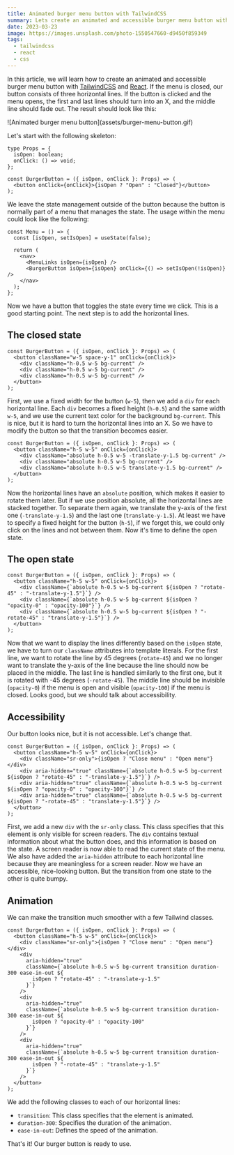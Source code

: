 ```yaml
---
title: Animated burger menu button with TailwindCSS
summary: Lets create an animated and accessible burger menu button with React and TailwindCSS
date: 2023-03-23
image: https://images.unsplash.com/photo-1550547660-d9450f859349
tags:
  - tailwindcss
  - react
  - css
---
```


In this article, we will learn how to create an animated and accessible burger menu button with [TailwindCSS](https://tailwindcss.com/) and [React](https://react.dev).
If the menu is closed, our button consists of three horizontal lines.
If the button is clicked and the menu opens, the first and last lines should turn into an X, and the middle line should fade out.
The result should look like this:

<div className="not-prose flex justify-center">![Animated burger menu button](assets/burger-menu-button.gif)</div>

Let's start with the following skeleton:

```tsx
type Props = {
  isOpen: boolean;
  onClick: () => void;
};

const BurgerButton = ({ isOpen, onClick }: Props) => (
  <button onClick={onClick}>{isOpen ? "Open" : "Closed"}</button>
);
```

We leave the state management outside of the button because the button is normally part of a menu that manages the state. The usage within the menu could look like the following:

```tsx
const Menu = () => {
  const [isOpen, setIsOpen] = useState(false);

  return (
    <nav>
      <MenuLinks isOpen={isOpen} />
      <BurgerButton isOpen={isOpen} onClick={() => setIsOpen(!isOpen)} />
    </nav>
  );
};
```

Now we have a button that toggles the state every time we click. This is a good starting point. The next step is to add the horizontal lines.

## The closed state

```tsx
const BurgerButton = ({ isOpen, onClick }: Props) => (
  <button className="w-5 space-y-1" onClick={onClick}>
    <div className="h-0.5 w-5 bg-current" />
    <div className="h-0.5 w-5 bg-current" />
    <div className="h-0.5 w-5 bg-current" />
  </button>
);
```

First, we use a fixed width for the button (`w-5`), then we add a `div` for each horizontal line. Each `div` becomes a fixed height (`h-0.5`) and the same width `w-5`, and we use the current text color for the background `bg-current`. This is nice, but it is hard to turn the horizontal lines into an X. So we have to modify the button so that the transition becomes easier.

```tsx
const BurgerButton = ({ isOpen, onClick }: Props) => (
  <button className="h-5 w-5" onClick={onClick}>
    <div className="absolute h-0.5 w-5 -translate-y-1.5 bg-current" />
    <div className="absolute h-0.5 w-5 bg-current" />
    <div className="absolute h-0.5 w-5 translate-y-1.5 bg-current" />
  </button>
);
```

Now the horizontal lines have an `absolute` position, which makes it easier to rotate them later. But if we use position absolute, all the horizontal lines are stacked together. To separate them again, we translate the y-axis of the first one (`-translate-y-1.5`) and the last one (`translate-y-1.5`). At least we have to specify a fixed height for the button (`h-5`), if we forget this, we could only click on the lines and not between them. Now it's time to define the open state.

## The open state

```tsx
const BurgerButton = ({ isOpen, onClick }: Props) => (
  <button className="h-5 w-5" onClick={onClick}>
    <div className={`absolute h-0.5 w-5 bg-current ${isOpen ? "rotate-45" : "-translate-y-1.5"}`} />
    <div className={`absolute h-0.5 w-5 bg-current ${isOpen ? "opacity-0" : "opacity-100"}`} />
    <div className={`absolute h-0.5 w-5 bg-current ${isOpen ? "-rotate-45" : "translate-y-1.5"}`} />
  </button>
);
```

Now that we want to display the lines differently based on the `isOpen` state, we have to turn our `className` attributes into template literals. For the first line, we want to rotate the line by 45 degrees (`rotate-45`) and we no longer want to translate the y-axis of the line because the line should now be placed in the middle. The last line is handled similarly to the first one, but it is rotated with -45 degrees (`-rotate-45`). The middle line should be invisible (`opacity-0`) if the menu is open and visible (`opacity-100`) if the menu is closed. Looks good, but we should talk about accessibility.

## Accessibility

Our button looks nice, but it is not accessible. Let's change that.

```tsx
const BurgerButton = ({ isOpen, onClick }: Props) => (
  <button className="h-5 w-5" onClick={onClick}>
    <div className="sr-only">{isOpen ? "Close menu" : "Open menu"}</div>
    <div aria-hidden="true" className={`absolute h-0.5 w-5 bg-current ${isOpen ? "rotate-45" : "-translate-y-1.5"}`} />
    <div aria-hidden="true" className={`absolute h-0.5 w-5 bg-current ${isOpen ? "opacity-0" : "opacity-100"}`} />
    <div aria-hidden="true" className={`absolute h-0.5 w-5 bg-current ${isOpen ? "-rotate-45" : "translate-y-1.5"}`} />
  </button>
);
```

First, we add a new `div` with the `sr-only` class. This class specifies that this element is only visible for screen readers. The `div` contains textual information about what the button does, and this information is based on the state. A screen reader is now able to read the current state of the menu. We also have added the `aria-hidden` attribute to each horizontal line because they are meaningless for a screen reader. Now we have an accessible, nice-looking button. But the transition from one state to the other is quite bumpy.

## Animation

We can make the transition much smoother with a few Tailwind classes.

```tsx
const BurgerButton = ({ isOpen, onClick }: Props) => (
  <button className="h-5 w-5" onClick={onClick}>
    <div className="sr-only">{isOpen ? "Close menu" : "Open menu"}</div>
    <div
      aria-hidden="true"
      className={`absolute h-0.5 w-5 bg-current transition duration-300 ease-in-out ${
        isOpen ? "rotate-45" : "-translate-y-1.5"
      }`}
    />
    <div
      aria-hidden="true"
      className={`absolute h-0.5 w-5 bg-current transition duration-300 ease-in-out ${
        isOpen ? "opacity-0" : "opacity-100"
      }`}
    />
    <div
      aria-hidden="true"
      className={`absolute h-0.5 w-5 bg-current transition duration-300 ease-in-out ${
        isOpen ? "-rotate-45" : "translate-y-1.5"
      }`}
    />
  </button>
);
```

We add the following classes to each of our horizontal lines:

- `transition`: This class specifies that the element is animated.
- `duration-300`: Specifies the duration of the animation.
- `ease-in-out`: Defines the speed of the animation.

That's it! Our burger button is ready to use.
